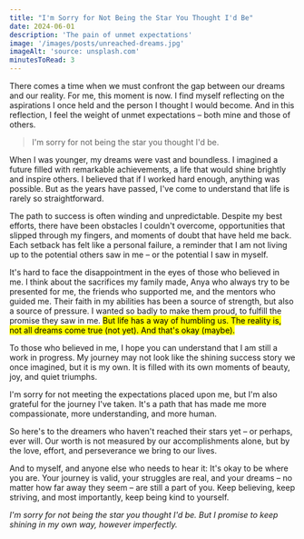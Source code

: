 ```yaml
---
title: "I'm Sorry for Not Being the Star You Thought I'd Be"
date: 2024-06-01
description: 'The pain of unmet expectations'
image: '/images/posts/unreached-dreams.jpg'
imageAlt: 'source: unsplash.com'
minutesToRead: 3
---
```


There comes a time when we must confront the gap between our dreams and our reality. For me, this moment is now. I find myself reflecting on the aspirations I once held and the person I thought I would become. And in this reflection, I feel the weight of unmet expectations – both mine and those of others.

> I'm sorry for not being the star you thought I'd be.

When I was younger, my dreams were vast and boundless. I imagined a future filled with remarkable achievements, a life that would shine brightly and inspire others. I believed that if I worked hard enough, anything was possible. But as the years have passed, I've come to understand that life is rarely so straightforward.

The path to success is often winding and unpredictable. Despite my best efforts, there have been obstacles I couldn't overcome, opportunities that slipped through my fingers, and moments of doubt that have held me back. Each setback has felt like a personal failure, a reminder that I am not living up to the potential others saw in me – or the potential I saw in myself.

It's hard to face the disappointment in the eyes of those who believed in me. I think about the sacrifices my family made, Anya who always try to be presented for me, the friends who supported me, and the mentors who guided me. Their faith in my abilities has been a source of strength, but also a source of pressure. I wanted so badly to make them proud, to fulfill the promise they saw in me. <mark>But life has a way of humbling us. The reality is, not all dreams come true (not yet). And that's okay (maybe). </mark>

To those who believed in me, I hope you can understand that I am still a work in progress. My journey may not look like the shining success story we once imagined, but it is my own. It is filled with its own moments of beauty, joy, and quiet triumphs.

I'm sorry for not meeting the expectations placed upon me, but I'm also grateful for the journey I've taken. It's a path that has made me more compassionate, more understanding, and more human.

So here's to the dreamers who haven't reached their stars yet – or perhaps, ever will. Our worth is not measured by our accomplishments alone, but by the love, effort, and perseverance we bring to our lives.

And to myself, and anyone else who needs to hear it: It's okay to be where you are. Your journey is valid, your struggles are real, and your dreams – no matter how far away they seem – are still a part of you. Keep believing, keep striving, and most importantly, keep being kind to yourself.

_I'm sorry for not being the star you thought I'd be. But I promise to keep shining in my own way, however imperfectly._
